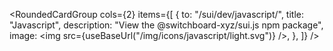 
<RoundedCardGroup
  cols={2}
  items={[
    {
      to: "/sui/dev/javascript/",
      title: "Javascript",
      description: "View the @switchboard-xyz/sui.js npm package",
      image: <img src={useBaseUrl("/img/icons/javascript/light.svg")} />,
    },
  ]}
/>
